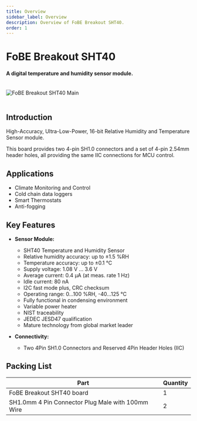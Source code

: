 ```yaml
---
title: Overview
sidebar_label: Overview
description: Overview of FoBE Breakout SHT40.
order: 1
---
```


# FoBE Breakout SHT40

#### A digital temperature and humidity sensor module.

<br/>
<div style={{ textAlign: 'center' }}>
  <img src="/img/products/f2202-r1a.main.png" alt="FoBE Breakout SHT40 Main" style={{ width: '80%', height: 'auto' }} />
</div>
<br/>

## Introduction

High-Accuracy, Ultra-Low-Power, 16-bit Relative Humidity and Temperature Sensor module.

This board provides two 4-pin SH1.0 connectors and a set of 4-pin 2.54mm header holes, all providing the same IIC connections for MCU control.

## Applications
- Climate Monitoring and Control
- Cold chain data loggers
- Smart Thermostats
- Anti-fogging

## Key Features

*   **Sensor Module:**
    *   SHT40 Temperature and Humidity Sensor
    *   Relative humidity accuracy: up to ±1.5 %RH
    *   Temperature accuracy: up to ±0.1 °C
    *   Supply voltage: 1.08 V … 3.6 V
    *   Average current: 0.4 µA (at meas. rate 1 Hz)
    *   Idle current: 80 nA
    *   I2C fast mode plus, CRC checksum
    *   Operating range: 0…100 %RH, -40…125 °C
    *   Fully functional in condensing environment
    *   Variable power heater
    *   NIST traceability
    *   JEDEC JESD47 qualification
    *   Mature technology from global market leader

*   **Connectivity:**
    *   Two 4Pin SH1.0 Connectors and Reserved 4Pin Header Holes (IIC)


## Packing List

|Part                           |Quantity |
|-------------------------------|---------|
|FoBE Breakout SHT40 board |1        |
|SH1.0mm 4 Pin Connector Plug Male with 100mm Wire  |2        |